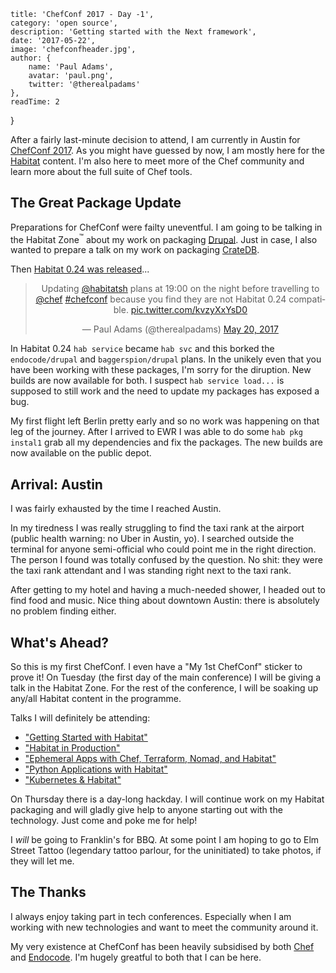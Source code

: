 
    title: 'ChefConf 2017 - Day -1',
    category: 'open source',
    description: 'Getting started with the Next framework',
    date: '2017-05-22',
    image: 'chefconfheader.jpg',
    author: {
        name: 'Paul Adams',
        avatar: 'paul.png',
        twitter: '@therealpadams'
    },
    readTime: 2
}


After a fairly last-minute decision to attend, I am currently in
Austin for [ChefConf 2017](https://chefconf.chef.io/2017). As you
might have guessed by now, I am mostly here for the
[Habitat](https://habitat.sh) content. I'm also here to meet more of
the Chef community and learn more about the full suite of Chef tools.

## The Great Package Update

Preparations for ChefConf were failty uneventful. I am going to be
talking in the Habitat Zone<sup>&trade;</sup> about my work on
packaging [Drupal](https://www.drupal.org). Just in case, I also
wanted to prepare a talk on my work on packaging
[CrateDB](https://crate.io).

Then [Habitat 0.24 was released](https://forums.habitat.sh/t/habitat-0-24-0-released/334)...

<center>
<blockquote class="twitter-tweet" data-lang="en"><p lang="en" dir="ltr">Updating <a href="https://twitter.com/habitatsh">@habitatsh</a> plans at 19:00 on the night before travelling to <a href="https://twitter.com/chef">@chef</a> <a href="https://twitter.com/hashtag/chefconf?src=hash">#chefconf</a> because you find they are not Habitat 0.24 compatible. <a href="https://t.co/kvzyXxYsD0">pic.twitter.com/kvzyXxYsD0</a></p>&mdash; Paul Adams (@therealpadams) <a href="https://twitter.com/therealpadams/status/865979012300111872">May 20, 2017</a></blockquote>
<script async src="//platform.twitter.com/widgets.js" charset="utf-8"></script></center>

In Habitat 0.24 `hab service` became `hab svc` and this borked the
`endocode/drupal` and `baggerspion/drupal` plans. In the unikely even
that you have been working with these packages, I'm sorry for the
diruption. New builds are now available for both. I suspect `hab
service load...` is supposed to still work and the need to update my
packages has exposed a bug.

My first flight left Berlin pretty early and so no work was happening
on that leg of the journey. After I arrived to EWR I was able to do
some `hab pkg instal1` grab all my dependencies and fix the
packages. The new builds are now available on the public depot.

## Arrival: Austin

I was fairly exhausted by the time I reached Austin.

In my tiredness I was really struggling to find the taxi rank at the
airport (public health warning: no Uber in Austin, yo). I searched
outside the terminal for anyone semi-official who could point me in
the right direction. The person I found was totally confused by the
question. No shit: they were the taxi rank attendant and I was
standing right next to the taxi rank.

After getting to my hotel and having a much-needed shower, I headed
out to find food and music. Nice thing about downtown Austin: there is
absolutely no problem finding either.

## What's Ahead?

So this is my first ChefConf. I even have a "My 1st ChefConf" sticker
to prove it! On Tuesday (the first day of the main conference) I will
be giving a talk in the Habitat Zone. For the rest of the conference,
I will be soaking up any/all Habitat content in the programme.

Talks I will definitely be attending:

- ["Getting Started with Habitat"](https://guidebook.com/guide/89460/event/15817761/)
- ["Habitat in Production"](https://guidebook.com/guide/89460/event/15817761/)
- ["Ephemeral Apps with Chef, Terraform, Nomad, and Habitat"](https://guidebook.com/guide/89460/event/15476612/)
- ["Python Applications with Habitat"](https://guidebook.com/guide/89460/event/15476612/)
- ["Kubernetes & Habitat"](https://guidebook.com/guide/89460/event/15476612/)

On Thursday there is a day-long hackday. I will continue work on my
Habitat packaging and will gladly give help to anyone starting out
with the technology. Just come and poke me for help!

I _will_ be going to Franklin's for BBQ. At some point I am hoping to
go to Elm Street Tattoo (legendary tattoo parlour, for the
uninitiated) to take photos, if they will let me.

## The Thanks

I always enjoy taking part in tech conferences. Especially when I am
working with new technologies and want to meet the community around
it.

My very existence at ChefConf has been heavily subsidised by both
[Chef](https://www.chef.io) and [Endocode](https://endocode.com). I'm
hugely greatful to both that I can be here.